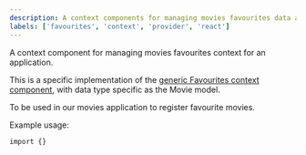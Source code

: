 ```yaml
---
description: A context components for managing movies favourites data across an application
labels: ['favourites', 'context', 'provider', 'react']
---
```


A context component for managing movies favourites context for an application. 

This is a specific implementation of the [generic Favourites context component](https://bit.dev/learn-harmony/movies/context/favourites-context), with 
data type specific as the Movie model. 

To be used in our movies application to register favourite movies.

Example usage:
```
import {} 

```